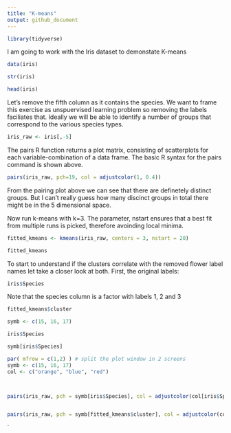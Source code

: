 ```yaml
---
title: "K-means"
output: github_document
---
```


```r
library(tidyverse)

```

I am going to work with the Iris dataset to demonstate K-means

```r
data(iris)

str(iris)
```


```r
head(iris)
```

Let's remove the fifth column as it contains the species. We want to frame this exercise as unspuervised learning problem so removing the labels faciliates that. Ideally we will be able to identify a number of groups that correspond to the various species types.

```r
iris_raw <- iris[,-5]
```

The pairs R function returns a plot matrix, consisting of scatterplots for each variable-combination of a data frame. The basic R syntax for the pairs command is shown above.

```r
pairs(iris_raw, pch=19, col = adjustcolor(1, 0.4))

```

From the pairing plot above we can see that there are definetely distinct groups. But I can't really guess how many discinct groups in total there might be in the 5 dimensional space.

Now run k-means with k=3. The parameter, nstart ensures that a best fit from multiple runs is picked, therefore avoinding local minima.

```r
fitted_kmeans <- kmeans(iris_raw, centers = 3, nstart = 20)

```



```r
fitted_kmeans
```

To start to understand if the clusters correlate with the removed flower label names let take a closer look at both. First, the original labels:


```r
iris$Species
```
Note that the species column is a factor with labels 1, 2 and 3 

```r
fitted_kmeans$cluster
```




```r
symb <- c(15, 16, 17)

iris$Species

symb[iris$Species]
```


```r
par( mfrow = c(1,2) ) # split the plot window in 2 screens
symb <- c(15, 16, 17)
col <- c("orange", "blue", "red")



pairs(iris_raw, pch = symb[iris$Species], col = adjustcolor(col[iris$Species], 0.4), main = "Species according to Oringinal Labels")


pairs(iris_raw, pch = symb[fitted_kmeans$cluster], col = adjustcolor(col[fitted_kmeans$cluster], 0.4), main = "Clustering result - K = 3")


```
`





